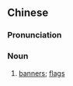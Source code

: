 ==Chinese==
{{zh-forms|s=旗幡}}

===Pronunciation===
{{zh-pron
|m=qífān
|cat=n
}}

===Noun===
{{zh-noun}}

# {{lb|zh|archaic}} [[banner]]s; [[flag]]s